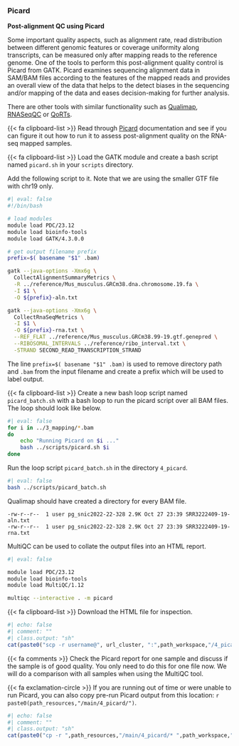 ### Picard

**Post-alignment QC using Picard**  

Some important quality aspects, such as alignment rate, read distribution between different genomic features or coverage uniformity along transcripts, can be measured only after mapping reads to the reference genome. One of the tools to perform this post-alignment quality control is Picard from GATK. Picard examines sequencing alignment data in SAM/BAM files according to the features of the mapped reads and provides an overall view of the data that helps to the detect biases in the sequencing and/or mapping of the data and eases decision-making for further analysis.

There are other tools with similar functionality such as [Qualimap](http://qualimap.conesalab.org/doc_html/index.html), [RNASeqQC](http://qualimap.bioinfo.cipf.es/doc_html/analysis.html#rnaseqqc) or [QoRTs](https://hartleys.github.io/QoRTs/).

{{< fa clipboard-list >}} Read through [Picard](https://broadinstitute.github.io/picard/command-line-overview.html#CollectRnaSeqMetrics) documentation and see if you can figure it out how to run it to assess post-alignment quality on the RNA-seq mapped samples.

{{< fa clipboard-list >}} Load the GATK module and create a bash script named `picard.sh` in your `scripts` directory.

Add the following script to it. Note that we are using the smaller GTF file with chr19 only.

```sh
#| eval: false
#!/bin/bash

# load modules
module load PDC/23.12
module load bioinfo-tools
module load GATK/4.3.0.0

# get output filename prefix
prefix=$( basename "$1" .bam)

gatk --java-options -Xmx6g \
  CollectAlignmentSummaryMetrics \
  -R ../reference/Mus_musculus.GRCm38.dna.chromosome.19.fa \
  -I $1 \
  -O ${prefix}-aln.txt

gatk --java-options -Xmx6g \
  CollectRnaSeqMetrics \
  -I $1 \
  -O ${prefix}-rna.txt \
  --REF_FLAT ../reference/Mus_musculus.GRCm38.99-19.gtf.genepred \
  --RIBOSOMAL_INTERVALS ../reference/ribo_interval.txt \
  -STRAND SECOND_READ_TRANSCRIPTION_STRAND
```

The line `prefix=$( basename "$1" .bam)` is used to remove directory path and `.bam` from the input filename and create a prefix which will be used to label output.

{{< fa clipboard-list >}} Create a new bash loop script named `picard_batch.sh` with a bash loop to run the picard script over all BAM files. The loop should look like below.

```sh
#| eval: false
for i in ../3_mapping/*.bam
do
	echo "Running Picard on $i ..."
	bash ../scripts/picard.sh $i
done
```

Run the loop script `picard_batch.sh` in the directory `4_picard`.

```sh
#| eval: false
bash ../scripts/picard_batch.sh
```

Qualimap should have created a directory for every BAM file.

```
-rw-r--r--  1 user pg_snic2022-22-328 2.9K Oct 27 23:39 SRR3222409-19-aln.txt
-rw-r--r--  1 user pg_snic2022-22-328 2.9K Oct 27 23:39 SRR3222409-19-rna.txt
```

MultiQC can be used to collate the output files into an HTML report.

```bash
#| eval: false

module load PDC/23.12
module load bioinfo-tools
module load MultiQC/1.12

multiqc --interactive . -m picard
```

{{< fa clipboard-list >}} Download the HTML file for inspection.

```r
#| echo: false
#| comment: ""
#| class.output: "sh"
cat(paste0("scp -r username@", url_cluster, ":",path_workspace,"/4_picard ."))
```

{{< fa comments >}} Check the Picard report for one sample and discuss if the sample is of good quality. You only need to do this for one file now. We will do a comparison with all samples when using the MultiQC tool.

{{< fa exclamation-circle >}} If you are running out of time or were unable to run Picard, you can also copy pre-run Picard output from this location: ``r paste0(path_resources,"/main/4_picard/")``.

```r
#| echo: false
#| comment: ""
#| class.output: "sh"
cat(paste0("cp -r ",path_resources,"/main/4_picard/* ",path_workspace,"/4_picard/"))
```